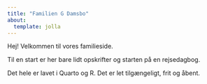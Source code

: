 ```yaml
---
title: "Familien G Damsbo"
about:
  template: jolla
---
```


Hej! Velkommen til vores familieside.

Til en start er her bare lidt opskrifter og starten på en rejsedagbog.

Det hele er lavet i Quarto og R. Det er let tilgængeligt, frit og åbent.
